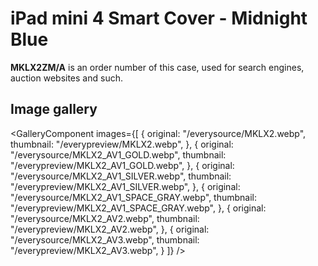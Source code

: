 
# iPad mini 4 Smart Cover - Midnight Blue

<Callout type='info' emoji='👉🏻'>**MKLX2ZM/A** is an order number of this case, used for search engines, auction websites and such.</Callout>

## Image gallery

<GalleryComponent
    images={[
      {
        original: "/everysource/MKLX2.webp",
        thumbnail: "/everypreview/MKLX2.webp",
      },
      {
        original: "/everysource/MKLX2_AV1_GOLD.webp",
        thumbnail: "/everypreview/MKLX2_AV1_GOLD.webp",
      },
      {
        original: "/everysource/MKLX2_AV1_SILVER.webp",
        thumbnail: "/everypreview/MKLX2_AV1_SILVER.webp",
      },
      {
        original: "/everysource/MKLX2_AV1_SPACE_GRAY.webp",
        thumbnail: "/everypreview/MKLX2_AV1_SPACE_GRAY.webp",
      },
      {
        original: "/everysource/MKLX2_AV2.webp",
        thumbnail: "/everypreview/MKLX2_AV2.webp",
      },
      {
        original: "/everysource/MKLX2_AV3.webp",
        thumbnail: "/everypreview/MKLX2_AV3.webp",
      }
    ]}
  />

